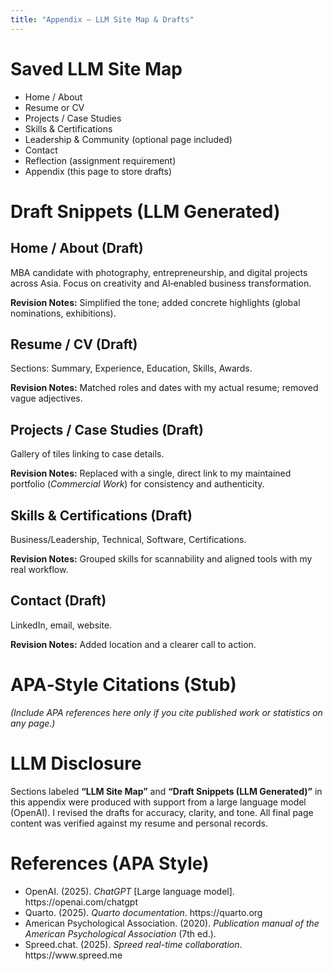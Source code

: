 ```yaml
---
title: "Appendix — LLM Site Map & Drafts"
---
```


# Saved LLM Site Map
- Home / About
- Resume or CV
- Projects / Case Studies
- Skills & Certifications
- Leadership & Community (optional page included)
- Contact
- Reflection (assignment requirement)
- Appendix (this page to store drafts)

# Draft Snippets (LLM Generated)
## Home / About (Draft)
MBA candidate with photography, entrepreneurship, and digital projects across Asia. Focus on creativity and AI‑enabled business transformation.

**Revision Notes:** Simplified the tone; added concrete highlights (global nominations, exhibitions).

## Resume / CV (Draft)
Sections: Summary, Experience, Education, Skills, Awards.

**Revision Notes:** Matched roles and dates with my actual resume; removed vague adjectives.

## Projects / Case Studies (Draft)
Gallery of tiles linking to case details.

**Revision Notes:** Replaced with a single, direct link to my maintained portfolio (*Commercial Work*) for consistency and authenticity.

## Skills & Certifications (Draft)
Business/Leadership, Technical, Software, Certifications.

**Revision Notes:** Grouped skills for scannability and aligned tools with my real workflow.

## Contact (Draft)
LinkedIn, email, website.

**Revision Notes:** Added location and a clearer call to action.

# APA‑Style Citations (Stub)
*(Include APA references here only if you cite published work or statistics on any page.)*


# LLM Disclosure
Sections labeled **“LLM Site Map”** and **“Draft Snippets (LLM Generated)”** in this appendix were produced with support from a large language model (OpenAI). I revised the drafts for accuracy, clarity, and tone. All final page content was verified against my resume and personal records.

# References (APA Style)
- OpenAI. (2025). *ChatGPT* [Large language model]. https://openai.com/chatgpt  
- Quarto. (2025). *Quarto documentation*. https://quarto.org  
- American Psychological Association. (2020). *Publication manual of the American Psychological Association* (7th ed.).  
- Spreed.chat. (2025). *Spreed real-time collaboration*. https://www.spreed.me  
